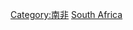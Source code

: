 {{Catnav|頁面分類|地理|国家|按國家分類|各國歷史}}
{{Catnav|頁面分類|各種主題的頁面分類|按國家分類|各國歷史}}
{{Catnav|頁面分類|历史|各國歷史}}
{{Catnav|頁面分類|历史|各區域的歷史|非洲歷史}}

{{catmore}}
{{Commons category|History of South Africa}}

[[Category:南非|Category:南非]]
[[Category:非洲各國歷史‎|South Africa]]